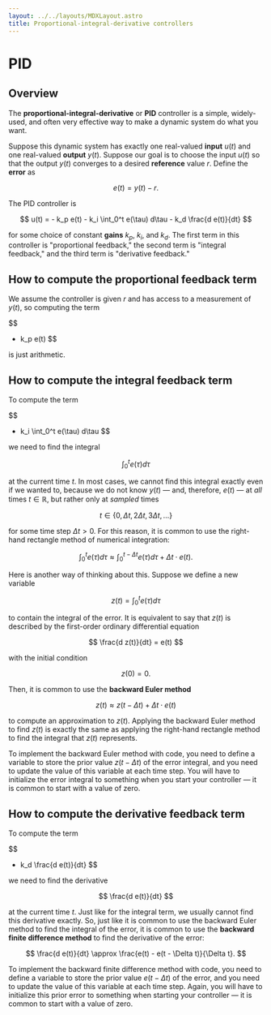 ```yaml
---
layout: ../../layouts/MDXLayout.astro
title: Proportional-integral-derivative controllers
---
```


# PID

## Overview

The **proportional-integral-derivative** or **PID** controller is a simple, widely-used, and often very effective way to make a dynamic system do what you want.

Suppose this dynamic system has exactly one real-valued **input** $u(t)$ and one real-valued **output** $y(t)$. Suppose our goal is to choose the input $u(t)$ so that the output $y(t)$ converges to a desired **reference** value $r$. Define the **error** as

$$
e(t) = y(t) - r.
$$

The PID controller is

$$
u(t) = - k_p e(t) - k_i \int_0^t e(\tau) d\tau - k_d \frac{d e(t)}{dt}
$$

for some choice of constant **gains** $k_p$, $k_i$, and $k_d$. The first term in this controller is "proportional feedback," the second term is "integral feedback," and the third term is "derivative feedback."

## How to compute the proportional feedback term

We assume the controller is given $r$ and has access to a measurement of $y(t)$, so computing the term

$$
- k_p e(t)
$$

is just arithmetic.

## How to compute the integral feedback term

To compute the term

$$
- k_i \int_0^t e(\tau) d\tau
$$

we need to find the integral

$$
\int_0^t e(\tau) d\tau
$$

at the current time $t$. In most cases, we cannot find this integral exactly even if we wanted to, because we do not know $y(t)$ — and, therefore, $e(t)$ — at *all* times $t \in \mathbb{R}$, but rather only at *sampled* times

$$
t \in \{ 0, \Delta t, 2\Delta t, 3\Delta t, \dotsc \}
$$

for some time step $\Delta t > 0$. For this reason, it is common to use the right-hand rectangle method of numerical integration:

$$
\int_0^t e(\tau) d\tau \approx \int_0^{t - \Delta t} e(\tau) d\tau + \Delta t \cdot e(t).
$$

Here is another way of thinking about this. Suppose we define a new variable

$$
z(t) = \int_0^t e(\tau) d\tau
$$

to contain the integral of the error. It is equivalent to say that $z(t)$ is described by the first-order ordinary differential equation

$$
\frac{d z(t)}{dt} = e(t)
$$

with the initial condition

$$
z(0) = 0.
$$

Then, it is common to use the **backward Euler method**

$$
z(t) \approx z(t - \Delta t) + \Delta t \cdot e(t)
$$

to compute an approximation to $z(t)$. Applying the backward Euler method to find $z(t)$ is exactly the same as applying the right-hand rectangle method to find the integral that $z(t)$ represents.

To implement the backward Euler method with code, you need to define a variable to store the prior value $z(t - \Delta t)$ of the error integral, and you need to update the value of this variable at each time step. You will have to initialize the error integral to something when you start your controller — it is common to start with a value of zero.

## How to compute the derivative feedback term

To compute the term

$$
- k_d \frac{d e(t)}{dt}
$$

we need to find the derivative

$$
\frac{d e(t)}{dt}
$$

at the current time $t$. Just like for the integral term, we usually cannot find this derivative exactly. So, just like it is common to use the backward Euler method to find the integral of the error, it is common to use the **backward finite difference method** to find the derivative of the error:

$$
\frac{d e(t)}{dt} \approx \frac{e(t) - e(t - \Delta t)}{\Delta t}.
$$

To implement the backward finite difference method with code, you need to define a variable to store the prior value $e(t - \Delta t)$ of the error, and you need to update the value of this variable at each time step. Again, you will have to initialize this prior error to something when starting your controller — it is common to start with a value of zero.


